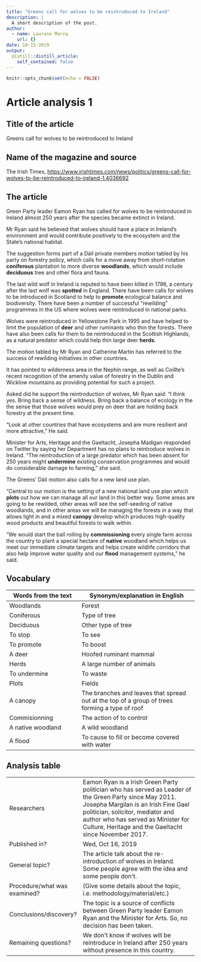 ```yaml
---
title: "Greens call for wolves to be reintroduced to Ireland"
description: |
  A short description of the post.
author:
  - name: Laurane Marcq
    url: {}
date: 10-15-2019
output:
  distill::distill_article:
    self_contained: false
---
```


```r
knitr::opts_chunk$set(echo = FALSE)
```

# Article analysis 1

## Title of the article  

Greens call for wolves to be reintroduced to Ireland

## Name of the magazine and source 

The Irish Times, <https://www.irishtimes.com/news/politics/greens-call-for-wolves-to-be-reintroduced-to-ireland-1.4036692>

## The article 

Green Party leader Eamon Ryan has called for wolves to be reintroduced in Ireland almost 250 years after the species became extinct in Ireland. 

Mr Ryan said he believed that wolves should have a place in Ireland’s environment and would contribute positively to the ecosystem and the State’s national habitat. 

The suggestion forms part of a Dáil private members motion tabled by his party on forestry policy, which calls for a move away from short-rotation **coniferous** plantation to more diverse **woodlands**, which would include **deciduous** tree and other flora and fauna. 

The last wild wolf in Ireland is reputed to have been killed in 1786, a century after the last wolf was **spotted** in England. There have been calls for wolves to be introduced in Scotland to help to **promote** ecological balance and biodiversity. There have been a number of successful “rewilding” programmes in the US where wolves were reintroduced in national parks. 

Wolves were reintroduced in Yellowstone Park in 1995 and have helped to limit the population of **deer** and other ruminants who thin the forests. There have also been calls for them to be reintroduced in the Scottish Highlands, as a natural predator which could help thin large deer **herds**. 

The motion tabled by Mr Ryan and Catherine Martin has referred to the success of rewilding initiatives in other countries.

It has pointed to wilderness area in the Nephin range, as well as Coillte’s recent recognition of the amenity value of forestry in the Dublin and Wicklow mountains as providing potential for such a project. 

Asked did he support the reintroduction of wolves, Mr Ryan said: “I think yes. Bring back a sense of wildness. Bring back a balance of ecology in the the sense that those wolves would prey on deer that are holding back forestry at the present time. 

“Look at other countries that have ecosystems and are more resilient and more attractive,” He said. 

Minister for Arts, Heritage and the Gaeltacht, Josepha Madigan responded on Twitter by saying her Department has no plans to reintroduce wolves in Ireland.
“The reintroduction of a large predator which has been absent for 250 years might **undermine** existing conservation programmes and would do considerable damage to farming,” she said. 

The Greens’ Dáil motion also calls for a new land use plan. 

“Central to our motion is the setting of a new national land use plan which **plots** out how we can manage all our land in this better way. Some areas are going to be rewilded, other areas will see the self-seeding of native woodlands, and in other areas we will be managing the forests in a way that allows light in and a mixed **canopy** develop which produces high-quality wood products and beautiful forests to walk within.

“We would start the ball rolling by **commissioning** every single farm across the country to plant a special hectare of **native** woodland which helps us meet our immediate climate targets and helps create wildlife corridors that also help improve water quality and our **flood** management systems,” he said. 


## Vocabulary 

| Words from the text | Synonym/explanation in English |
| ------------------- | ------------------------------ |
| Woodlands           | Forest            |
| Coniferous          | Type of tree   |
| Deciduous           | Other type of tree |
| To stop             | To see |
| To promote          | To boost |
| A deer              | Hoofed ruminant mammal |
| Herds               | A large number of animals |
| To undermine        | To waste |
| Plots               | Fields | 
| A canopy            | The branches and leaves that spread out at the top of a group of trees forming a type of roof |
| Commisionning       | The action of to control |
| A native woodland   | A wild woodland |
| A flood             | To cause to fill or become covered with water |
## Analysis table 

|                              |                                                                     |
| ---------------------------- | ------------------------------------------------------------------- |
| Researchers                  | Eamon Ryan is a Irish Green Party politician who has served as Leader of the Green Party since May 2011. Josepha Margilan is an Irish Fine Gael politician, solicitor, mediator and author who has served as Minister for Culture, Heritage and the Gaeltacht since November 2017.              |
| Published in?                | Wed, Oct 16, 2019                                                       |
| General topic?               | The article talk about the re-introduction of wolves in Ireland. Some people agree with the idea and some people don't.
| Procedure/what was examined? | (Give some details about the topic, i.e. methodology/material/etc.) |
| Conclusions/discovery?       | The topic is a source of conflicts between Green Party leader Eamon Ryan and the Minister for Arts. So, no decision has been taken.    |
| Remaining questions?         | We don't know if wolves will be reintroduce in Ireland after 250 years without presence in this country. |


